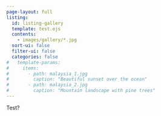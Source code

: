 ```yaml
---
page-layout: full
listing:
  id: listing-gallery
  template: test.ejs
  contents:
    - images/gallery/*.jpg
  sort-ui: false
  filter-ui: false
  categories: false
#   template-params:
#     items:
#       - path: malaysia_1.jpg
#         caption: "Beautiful sunset over the ocean"
#       - path: malaysia_2.jpg
#         caption: "Mountain landscape with pine trees"
---
```

::: {#listing-gallery}
:::

Test?

::: {#listing-gallery}
:::